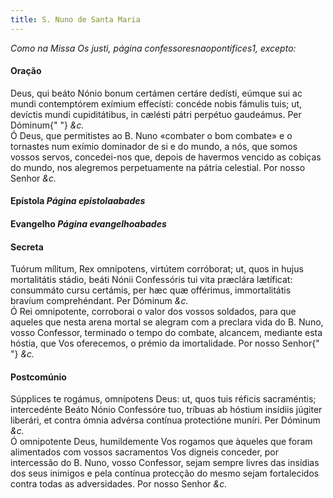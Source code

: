 ```yaml
---
title: S. Nuno de Santa Maria
---
```


<em>Como na Missa Os justi, página confessoresnaopontifices1, excepto:</em>

<h4 class="text-center">Oração</h4>
<div class="container-fluid">
  <div class="row">
    <div class="col-6 dropcaps text-justify">
      Deus, qui beáto Nónio bonum certámen certáre dedísti, eúmque sui ac mundi
      contemptórem exímium effecísti: concéde nobis fámulis tuis; ut, devíctis
      mundi cupiditátibus, in cælésti pátri perpétuo gaudeámus. Per Dóminum{" "}
      <em>&c.</em>
    </div>
    <div class="col-6 dropcaps text-justify">
      Ó Deus, que permitistes ao B. Nuno «combater o bom combate» e o tornastes
      num exímio dominador de si e do mundo, a nós, que somos vossos servos,
      concedei-nos que, depois de havermos vencido as cobiças do mundo, nos
      alegremos perpetuamente na pátria celestial. Por nosso Senhor <em>&c.</em>
    </div>
  </div>
</div>

<h4 class="text-center">
  Epístola <em>Página epistolaabades</em>
</h4>

<h4 class="text-center">
  Evangelho <em>Página evangelhoabades</em>
</h4>

<h4 class="text-center">Secreta</h4>
<div class="container-fluid">
  <div class="row">
    <div class="col-6 dropcaps text-justify">
      Tuórum mílitum, Rex omnípotens, virtútem corróborat; ut, quos in hujus
      mortalitátis stádio, beáti Nónii Confessóris tui vita præclára lætíficat:
      consummáto cursu certámis, per hæc quæ offérimus, immortalitátis bravíum
      comprehéndant. Per Dóminum <em>&c.</em>
    </div>
    <div class="col-6 dropcaps text-justify">
      Ó Rei omnipotente, corroborai o valor dos vossos soldados, para que
      aqueles que nesta arena mortal se alegram com a preclara vida do B. Nuno,
      vosso Confessor, terminado o tempo do combate, alcancem, mediante esta
      hóstia, que Vos oferecemos, o prémio da imortalidade. Por nosso Senhor{" "}
      <em>&c.</em>
    </div>
  </div>
</div>

<h4 class="text-center">Postcomúnio</h4>
<div class="container-fluid">
  <div class="row">
    <div class="col-6 dropcaps text-justify">
      Súpplices te rogámus, omnípotens Deus: ut, quos tuis réficis sacraméntis;
      intercedénte Beáto Nónio Confessóre tuo, tríbuas ab hóstium insídiis
      júgiter liberári, et contra ómnia advérsa contínua protectióne muníri. Per
      Dóminum <em>&c.</em>
    </div>
    <div class="col-6 dropcaps text-justify">
      Ó omnipotente Deus, humildemente Vos rogamos que àqueles que foram
      alimentados com vossos sacramentos Vos digneis conceder, por intercessão
      do B. Nuno, vosso Confessor, sejam sempre livres das insídias dos seus
      inimigos e pela contínua protecção do mesmo sejam fortalecidos contra
      todas as adversidades. Por nosso Senhor <em>&c.</em>
    </div>
  </div>
</div>
